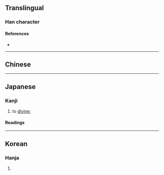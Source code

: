 {{also|稽}}
{{character info/new}}
<!-- may be replaced by zh-forms -->
==Translingual==

===Han character===
{{Han char|rn=5|rad=乙|as=05|sn=6|four=22610|canj=XYRU,YRU|ids=⿰占乚}}

====References====
* {{Han ref|kx=0084.120|dkj=00182|dj=0171.110|hdz=10053.050|uh=4E69|ud=20073|bh=A5E4|bd=42468}}

----

==Chinese==
{{zh-see|稽|v|to [[divine]]}}

----

==Japanese==

===Kanji===
{{ja-kanji|grade=|rs=乙05}}

# to [[divine]]; {{non-gloss definition|alternative form of {{m|ja|卟}} or {{m|ja|稽}}.}}

====Readings====
{{ja-readings
|goon=けい
|kanon=けい
|kun=うらな-う<うらな-ふ
}}

----

==Korean==

===Hanja===
{{ko-hanja|hangeul=계|rv=gye|mr=kye}}

# {{rfdef|ko|sort=乙05}}
